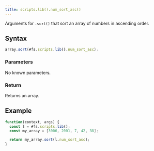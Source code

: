 ```yaml
---
title: scripts.lib().num_sort_asc()
---
```


Arguments for `.sort()` that sort an array of numbers in ascending order.

## Syntax

```js
array.sort(#fs.scripts.lib().num_sort_asc);
```

### Parameters

No known parameters.

### Return

Returns an array.

## Example

```js
function(context, args) {
  const l = #fs.scripts.lib();
  const my_array = [3006, 2001, 7, 42, 38];

  return my_array.sort(l.num_sort_asc);
}
```
